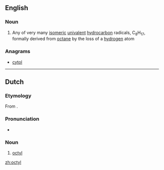 ==English==

===Noun===
{{en-noun}}

# {{context|organic chemistry|lang=en}} Any of very many [[isomeric]] [[univalent]] [[hydrocarbon]] radicals, C<sub>8</sub>H<sub>17</sub>, formally derived from [[octane]] by the loss of a [[hydrogen]] atom

===Anagrams===
* [[cytol#English|cytol]]

----

==Dutch==

===Etymology===
From {{confix|oct|yl|lang=nl}}.

===Pronunciation===
* {{IPA|lang=nl|/ɔkˈtil/}}
{{hyphenation|oc|tyl}}
===Noun===
{{nl-noun|n|-|-}}

# {{context|organic chemistry|lang=nl}} [[#English|octyl]]

[[zh:octyl]]